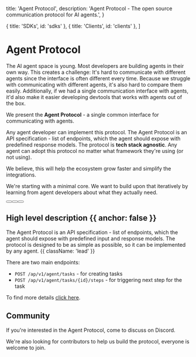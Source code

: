 
  title: 'Agent Protocol',
  description:
    'Agent Protocol - The open source communication protocol for AI agents.',
}

  { title: 'SDKs', id: 'sdks' },
  { title: 'Clients', id: 'clients' },
]

<HeroPattern />

# Agent Protocol

The AI agent space is young. Most developers are building agents in their own way. This creates a challenge:
It's hard to communicate with different agents since the interface is often different every time.
Because we struggle with communicating with different agents, it's also hard to compare them easily.
Additionally, if we had a single communication interface with agents, it'd also make it easier developing devtools that works with agents out of the box.

We present the **Agent Protocol** - a single common interface for communicating with agents.

Any agent developer can implement this protocol.
The Agent Protocol is an API specification - list of endpoints, which the agent
should expose with predefined response models.
The protocol is **tech stack agnostic**. Any agent can adopt this protocol no
matter what framework they're using (or not using).

We believe, this will help the ecosystem grow faster and simplify the integrations.

We're starting with a minimal core. We want to build upon that iteratively
by learning from agent developers about what they actually need.

<div className="not-prose mb-16 mt-6 flex gap-3">
  <Button href="/protocol" arrow="right" children="Protocol" />
  <Button href="/sdks" variant="outline" children="Explore SDKs" />
  <Button href="https://github.com/e2b-dev/agent-protocol" variant="outline" children="GitHub" />
</div>

## High level description {{ anchor: false }}

The Agent Protocol is an API specification - list of endpoints, which the agent should expose with predefined input and response models. The protocol is designed to be as simple as possible, so it can be implemented by any agent. {{ className: 'lead' }}

There are two main endpoints:

- `POST /ap/v1/agent/tasks` - for creating tasks
- `POST /ap/v1/agent/tasks/{id}/steps` - for triggering next step for the task

To find more details [click here](/protocol).

## Community

If you're interested in the Agent Protocol, come to discuss on <Link href="https://discord.gg/sV2Yquec">Discord</Link>.

We're also looking for contributors to help us build the protocol, everyone is welcome to join.

<SDKs />

<Clients />
